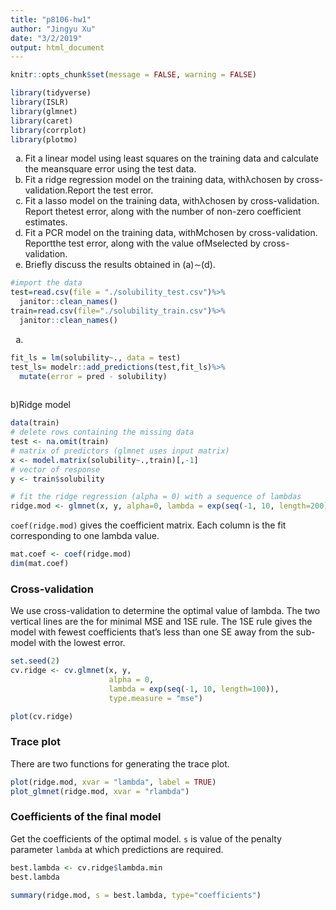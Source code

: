 ```yaml
---
title: "p8106-hw1"
author: "Jingyu Xu"
date: "3/2/2019"
output: html_document
---
```


```r
knitr::opts_chunk$set(message = FALSE, warning = FALSE)
```

```r
library(tidyverse)
library(ISLR)
library(glmnet)
library(caret)
library(corrplot)
library(plotmo)
```


(a)  Fit a linear model using least squares on the training data and calculate the meansquare error using the test data.
(b)  Fit a ridge regression model on the training data, withλchosen by cross-validation.Report the test error.
(c)  Fit a lasso model on the training data, withλchosen by cross-validation.  Report thetest error, along with the number of non-zero coefficient estimates.
(d)  Fit a PCR model on the training data, withMchosen by cross-validation.  Reportthe test error, along with the value ofMselected by cross-validation.
(e)  Briefly discuss the results obtained in (a)∼(d).
```r
#import the data 
test=read.csv(file = "./solubility_test.csv")%>%
  janitor::clean_names()
train=read.csv(file="./solubility_train.csv")%>%
  janitor::clean_names()
```

a)
```r
fit_ls = lm(solubility~., data = test)
test_ls= modelr::add_predictions(test,fit_ls)%>%
  mutate(error = pred - solubility)
  
```
b)Ridge model
```r
data(train)
# delete rows containing the missing data
test <- na.omit(train)
# matrix of predictors (glmnet uses input matrix)
x <- model.matrix(solubility~.,train)[,-1]
# vector of response
y <- train$solubility
```

```r
# fit the ridge regression (alpha = 0) with a sequence of lambdas
ridge.mod <- glmnet(x, y, alpha=0, lambda = exp(seq(-1, 10, length=200)))
```
`coef(ridge.mod)` gives the coefficient matrix. Each column is the fit corresponding to one lambda value.
```r
mat.coef <- coef(ridge.mod)
dim(mat.coef)
```

### Cross-validation
We use cross-validation to determine the optimal value of lambda. The two vertical lines are the for minimal MSE and 1SE rule. The 1SE rule gives the model with fewest coefficients that's less than one SE away from the sub-model with the lowest error.
```r
set.seed(2)
cv.ridge <- cv.glmnet(x, y, 
                      alpha = 0, 
                      lambda = exp(seq(-1, 10, length=100)), 
                      type.measure = "mse")

plot(cv.ridge)
```

### Trace plot
There are two functions for generating the trace plot.
```r
plot(ridge.mod, xvar = "lambda", label = TRUE)
plot_glmnet(ridge.mod, xvar = "rlambda")
```

### Coefficients of the final model
Get the coefficients of the optimal model. `s` is value of the penalty parameter `lambda` at which predictions are required.
```r
best.lambda <- cv.ridge$lambda.min
best.lambda

summary(ridge.mod, s = best.lambda, type="coefficients")
```

